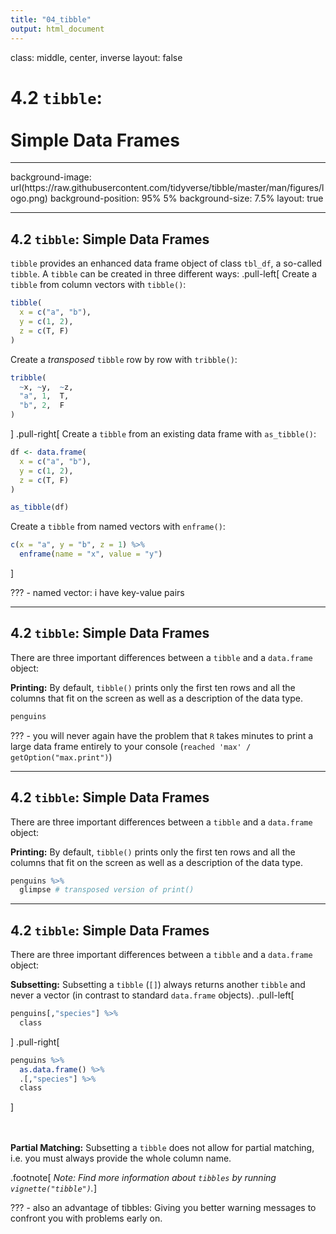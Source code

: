 ```yaml
---
title: "04_tibble"
output: html_document
---
```


class: middle, center, inverse
layout: false

# 4.2 `tibble`:<br><br>Simple Data Frames

---

background-image: url(https://raw.githubusercontent.com/tidyverse/tibble/master/man/figures/logo.png)
background-position: 95% 5%
background-size: 7.5%
layout: true

---

## 4.2 `tibble`: Simple Data Frames

`tibble` provides an enhanced data frame object of class `tbl_df`, a so-called `tibble`. A `tibble` can be created in three different ways:
.pull-left[
Create a `tibble` from column vectors with `tibble()`:
```r
tibble(
  x = c("a", "b"),
  y = c(1, 2),
  z = c(T, F)
)
```
Create a *transposed* `tibble` row by row with `tribble()`:
```r
tribble(
  ~x, ~y,  ~z,
  "a", 1,  T,
  "b", 2,  F
)
```
]
.pull-right[
Create a `tibble` from an existing data frame with `as_tibble()`:
```r
df <- data.frame(
  x = c("a", "b"),
  y = c(1, 2),
  z = c(T, F)
)

as_tibble(df)
```
Create a `tibble` from named vectors with `enframe()`:
```r
c(x = "a", y = "b", z = 1) %>%
  enframe(name = "x", value = "y")
```
]

???
- named vector: i have key-value pairs

---

## 4.2 `tibble`: Simple Data Frames

There are three important differences between a `tibble` and a `data.frame` object:

**Printing:** By default, `tibble()` prints only the first ten rows and all the columns that fit on the screen as well as a description of the data type.
```r
penguins
```

???
- you will never again have the problem that `R` takes minutes to print a large data frame entirely to your console (`reached 'max' / getOption("max.print")`)

---

## 4.2 `tibble`: Simple Data Frames

There are three important differences between a `tibble` and a `data.frame` object:

**Printing:** By default, `tibble()` prints only the first ten rows and all the columns that fit on the screen as well as a description of the data type.
```r
penguins %>% 
  glimpse # transposed version of print()
```

---

## 4.2 `tibble`: Simple Data Frames

There are three important differences between a `tibble` and a `data.frame` object:

**Subsetting:** Subsetting a `tibble` (`[]`) always returns another `tibble` and never a vector (in contrast to standard `data.frame` objects).
.pull-left[
```r
penguins[,"species"] %>%
  class
```
]
.pull-right[
```r
penguins %>% 
  as.data.frame() %>% 
  .[,"species"] %>% 
  class
```
]

<br><br>
**Partial Matching:** Subsetting a `tibble` does not allow for partial matching, i.e. you must always provide the whole column name.

.footnote[
_Note: Find more information about `tibbles` by running `vignette("tibble")`._
]

???
- also an advantage of tibbles: Giving you better warning messages to confront you with problems early on.
